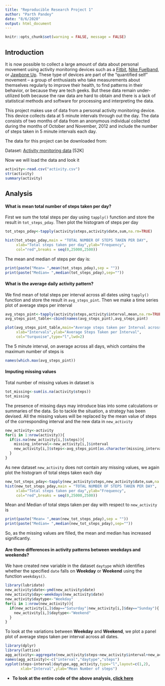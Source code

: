 ```yaml
---
title: "Reproducible Research Project 1"
author: "Parth Pandey"
date: "8/6/2020"
output: html_document
---
```


```r
knitr::opts_chunk$set(warning = FALSE, message = FALSE)
```  

## Introduction

It is now possible to collect a large amount of data about personal movement using activity monitoring devices such as a [Fitbit](http://www.fitbit.com/), [Nike Fuelband](http://www.nike.com/us/en_us/c/nikeplus-fuelband), or [Jawbone Up](https://jawbone.com/up). These type of devices are part of the “quantified self” movement – a group of enthusiasts who take measurements about themselves regularly to improve their health, to find patterns in their behavior, or because they are tech geeks. But these data remain under-utilized both because the raw data are hard to obtain and there is a lack of statistical methods and software for processing and interpreting the data.

This project makes use of data from a personal activity monitoring device. This device collects data at 5 minute intervals through out the day. The data consists of two months of data from an anonymous individual collected during the months of October and November, 2012 and include the number of steps taken in 5 minute intervals each day.

The data for this project can be downloaded from:

Dataset: [Activity monitoring data](https://d396qusza40orc.cloudfront.net/repdata%2Fdata%2Factivity.zip) [52K]  

Now we will load the data and look it    
```r
activity<-read.csv("activity.csv")
str(activity)
summary(activity)
```  

## Analysis  

#### What is mean total number of steps taken per day?

First we sum the total steps per day using `tapply()` function and store the result in `tot_steps_pday`. Then plot the histogram of steps per day

```r
tot_steps_pday<-tapply(activity$steps,activity$date,sum,na.rm=TRUE)
```
```r
hist(tot_steps_pday,main = "TOTAL NUMBER OF STEPS TAKEN PER DAY",
     xlab="Total steps taken per day",ylab="Frequency",
     col="red",breaks = seq(0,25000,2500))
```  

The mean and median of steps per day is:  

```r
print(paste("Mean= ",mean(tot_steps_pday),sep = ""))
print(paste("Median= ",median(tot_steps_pday),sep=""))  
```    
  
#### What is the average daily activity pattern?    
  
We find mean of total steps per interval across all dates using `tapply()` function and store the result in `avg_steps_pint`. Then we make a time series plot of average steps per interval  
   
```r
avg_steps_pint<-tapply(activity$steps,activity$interval,mean,na.rm=TRUE)
avg_steps_pint_table<-cbind(names(avg_steps_pint),avg_steps_pint)
```
```r
plot(avg_steps_pint_table,main="Average steps taken per Interval across each Date",
     xlab="Intervals",ylab="Average Steps Taken per Interval",
     col="turquoise",type="l",lwd=2)
```    
  
The 5 minute interval, on average across all days, which contains the maximum number of steps is
```r
names(which.max(avg_steps_pint))
```
  
#### Imputing missing values  

Total number of missing values in dataset is  
```r
tot_missing<-sum(is.na(activity$steps))
tot_missing
```  
The presence of missing days may introduce bias into some calculations or summaries of the data. So to tackle the situation, a strategy has been devised. All the missing values will be replaced by the mean value of steps of the corresponding interval and the new data in `new_activity`  
```r
new_activity<-activity
for(i in 1:nrow(activity)){
  if(is.na(new_activity[i,]$steps)){
    missing_interval<-new_activity[i,]$interval
    new_activity[i,]$steps<-avg_steps_pint[as.character(missing_interval)]
  }
}
```  
  
As new dataset `new_activity` does not contain any missing values, we again plot the histogram of total steps taken each day       
```r
new_tot_steps_pday<-tapply(new_activity$steps,new_activity$date,sum,na.rm=TRUE)
hist(new_tot_steps_pday,main = "TOTAL NUMBER OF STEPS TAKEN PER DAY",
     xlab="Total steps taken per day",ylab="Frequency",
     col="red",breaks = seq(0,25000,2500))
```  
  
Mean and Median of total steps taken per day with respect to `new_activity` is  
```r
print(paste("Mean= ",mean(new_tot_steps_pday),sep = ""))
print(paste("Median= ",median(new_tot_steps_pday),sep=""))
```     
So, as the missing values are filled, the mean and median has increased significantly.  
  
    
#### Are there differences in activity patterns between weekdays and weekends?  
  
We have created new variable in the dataset `daytype` which identifies whether the specified `date` falls on **Weekday** or **Weekend** using the function `weekdays()`.  
```r
library(lubridate)
new_activity$date<-ymd(new_activity$date)
new_activity$day<-weekdays(new_activity$date)
new_activity$daytype<-"Weekday"
for(i in 1:nrow(new_activity)){
  if(new_activity[i,]$day=="Saturday"|new_activity[i,]$day=="Sunday"){
    new_activity[i,]$daytype<-"Weekend"
  }
}
```   
  
To look at the variations between **Weekday** and **Weekend**, we plot a panel plot of average steps taken per interval across all dates.  
```r
library(dplyr)
library(lattice)
agg_activity<-aggregate(new_activity$steps~new_activity$interval+new_activity$daytype,new_activity,mean)
names(agg_activity)<-c("interval","daytype","steps")
xyplot(steps~interval|daytype,agg_activity,type="l",layout=c(1,2),
       xlab="Interval",ylab="Mean Number of steps")
```    
  
    
* **To look at the entire code of the above analysis, [click here](https://github.com/parthpandey2000/datasciencecoursera/blob/master/RRProject1.R)** 